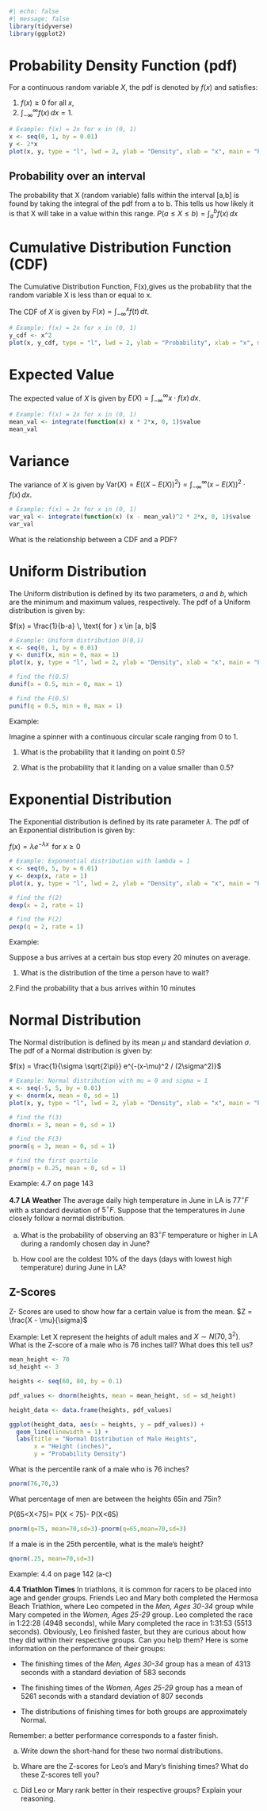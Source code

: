 ```{r}
#| echo: false
#| message: false
library(tidyverse)
library(ggplot2)
```


# Probability Density Function (pdf)

For a continuous random variable  $X$, the pdf is denoted by $f(x)$ and satisfies:

1. $f(x)\geq0$ for all $x$,
2. $\int_{-\infty}^{\infty} f(x) \, dx = 1$.

```{r}
# Example: f(x) = 2x for x in (0, 1)
x <- seq(0, 1, by = 0.01)
y <- 2*x
plot(x, y, type = "l", lwd = 2, ylab = "Density", xlab = "x", main = "PDF of f(x)=2x in (0,1)")
```
## Probability over an interval

The probability that X (random variable) falls within the interval [a,b] is found by taking the integral of the pdf from a to b. This tells us how likely it is that X will take in a value within this range. 
$P(a \leq X \leq b) = \int_{a}^{b} f(x) \, dx$ 


# Cumulative Distribution Function (CDF)

The Cumulative Distribution Function, F(x),gives us the probability that the random variable X is less than or equal to x.

The CDF of $X$ is given by $F(x) = \int_{-\infty}^{x} f(t) \, dt$.

```{r}
# Example: f(x) = 2x for x in (0, 1)
y_cdf <- x^2
plot(x, y_cdf, type = "l", lwd = 2, ylab = "Probability", xlab = "x", main = "CDF of f(x)=2x in (0,1)")
```

# Expected Value

The expected value of $X$ is given by $E(X) = \int_{-\infty}^{\infty} x \cdot f(x) \, dx$.

```{r}
# Example: f(x) = 2x for x in (0, 1)
mean_val <- integrate(function(x) x * 2*x, 0, 1)$value
mean_val
```

# Variance

The variance of $X$ is given by $\text{Var}(X) = E((X - E(X))^2) = \int_{-\infty}^{\infty} (x - E(X))^2 \cdot f(x) \, dx$.

```{r}
# Example: f(x) = 2x for x in (0, 1)
var_val <- integrate(function(x) (x - mean_val)^2 * 2*x, 0, 1)$value
var_val
```

What is the relationship between a CDF and a PDF?

# Uniform Distribution

The Uniform distribution is defined by its two parameters, $a$ and $b$, which are the minimum and maximum values, respectively. The pdf of a Uniform distribution is given by:

$f(x) = \frac{1}{b-a} \, \text{ for } x \in [a, b]$

```{r}
# Example: Uniform distribution U(0,1)
x <- seq(0, 1, by = 0.01)
y <- dunif(x, min = 0, max = 1)
plot(x, y, type = "l", lwd = 2, ylab = "Density", xlab = "x", main = "PDF of Uniform(0,1)")
```

```{r}
# find the f(0.5)
dunif(x = 0.5, min = 0, max = 1)
```

```{r}
# find the F(0.5)
punif(q = 0.5, min = 0, max = 1)
```

Example:

Imagine a spinner with a continuous circular scale ranging from 0 to 1. 

1. What is the probability that it landing on point 0.5?

2. What is the probability that it landing on a value smaller than 0.5?

# Exponential Distribution

The Exponential distribution is defined by its rate parameter $\lambda$. The pdf of an Exponential distribution is given by:

$f(x) = \lambda e^{-\lambda x} \, \text{ for } x \geq 0$

```{r}
# Example: Exponential distribution with lambda = 1
x <- seq(0, 5, by = 0.01)
y <- dexp(x, rate = 1)
plot(x, y, type = "l", lwd = 2, ylab = "Density", xlab = "x", main = "PDF of Exponential(1)")
```

```{r}
# find the f(2)
dexp(x = 2, rate = 1)
```

```{r}
# find the F(2)
pexp(q = 2, rate = 1)
```

Example:

Suppose a bus arrives at a certain bus stop every 20 minutes on average.

1. What is the distribution of the time a person have to wait?

2.Find the probability that a bus arrives within 10 minutes

# Normal Distribution

The Normal distribution is defined by its mean $\mu$ and standard deviation $\sigma$. The pdf of a Normal distribution is given by:

$f(x) = \frac{1}{\sigma \sqrt{2\pi}} e^{-(x-\mu)^2 / (2\sigma^2)}$

```{r}
# Example: Normal distribution with mu = 0 and sigma = 1
x <- seq(-5, 5, by = 0.01)
y <- dnorm(x, mean = 0, sd = 1)
plot(x, y, type = "l", lwd = 2, ylab = "Density", xlab = "x", main = "PDF of Normal(0,1)")
```

```{r}
# find the f(3)
dnorm(x = 3, mean = 0, sd = 1)
```

```{r}
# find the F(3)
pnorm(q = 3, mean = 0, sd = 1)
```

```{r}
# find the first quartile
pnorm(p = 0.25, mean = 0, sd = 1)
```

Example: 4.7 on page 143

__4.7 LA Weather__ The average daily high temperature in June in LA is $77^\circ F$ with a standard deviation of $5^\circ F$. Suppose that the temperatures in June closely follow a normal distribution.

(a) What is the probability of observing an $83^\circ F$ temperature or higher in LA during a randomly chosen day in June?

(b) How cool are the coldest 10\% of the days (days with lowest high temperature) during June in LA?

## Z-Scores
Z- Scores are used to show how far a certain value is from the mean.
$Z = \frac{X - \mu}{\sigma}$

Example: Let X represent the heights of adult males and $X \sim N(70, 3^2)$.
What is the Z-score of a male who is 76 inches tall? What does this tell us?


```{r}
mean_height <- 70  
sd_height <- 3     

heights <- seq(60, 80, by = 0.1)

pdf_values <- dnorm(heights, mean = mean_height, sd = sd_height)

height_data <- data.frame(heights, pdf_values)

ggplot(height_data, aes(x = heights, y = pdf_values)) +
  geom_line(linewidth = 1) +
  labs(title = "Normal Distribution of Male Heights",
       x = "Height (inches)",
       y = "Probability Density") 
```



What is the percentile rank of a male who is 76 inches?
```{r}
pnorm(76,70,3)
```


What percentage of men are between the heights 65in and 75in?

P(65<X<75)= P(X < 75)- P(X<65)
```{r}
pnorm(q=75, mean=70,sd=3)-pnorm(q=65,mean=70,sd=3)
```


If a male is in the 25th percentile, what is the male's height?

```{r}
qnorm(.25, mean=70,sd=3)
```


Example: 4.4 on page 142 (a-c)

__4.4 Triathlon Times__ In triathlons, it is common for racers to be placed into age and gender groups. Friends Leo and Mary both completed the Hermosa Beach Triathlon, where Leo competed in the _Men, Ages 30-34_ group while Mary competed in the _Women, Ages 25-29_ group. Leo completed the race in 1:22:28 (4948 seconds), while Mary completed the race in 1:31:53 (5513 seconds). Obviously, Leo finished faster, but they are curious about how they did within their respective groups. Can you help them? Here is some information on the performance of their groups:

- The finishing times of the _Men, Ages 30-34_ group has a mean of 4313 seconds with a standard deviation of 583 seconds

- The finishing times of the _Women, Ages 25-29_ group has a mean of 5261 seconds with a standard deviation of 807 seconds

- The distributions of finishing times for both groups are approximately Normal.

Remember: a better performance corresponds to a faster finish.

(a) Write down the short-hand for these two normal distributions.

(b) Whare are the Z-scores for Leo's and Mary's finishing times? What do these Z-scores tell you?

(c) Did Leo or Mary rank better in their respective groups? Explain your reasoning.




